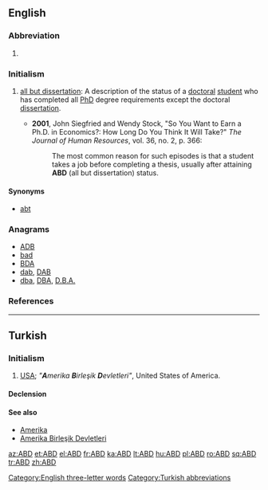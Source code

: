 ==English==

===Abbreviation===
{{rfc-header|Abbreviation}}
{{head|en|abbreviation}}

# {{non-gloss definition|Airport code for [[Abadan]], [[Iran]].<ref>{{reference-book|last=|first= |authorlink= |coauthors= |editor=Morris, William|others= |title=The American Heritage Dictionary of the English Language|origdate= |origyear=1969|origmonth= |url= |format= |accessdate= |accessyear= |accessmonth= |edition= |date= |year=1971|month= |publisher=American Heritage Publishing Co., Inc.|location=New York, NY|language= |id= |doi= |isbn=0-395-09066-0|lccn= |ol= |pages=1|chapter= |chapterurl= |quote=}}</ref>}}

===Initialism===
{{rfc-header|Initialism}}
{{head|en|initialism}}

# {{context|academics|lang=en}} [[all but dissertation]]: A description of the status of a [[doctoral]] [[student]] who has completed all [[PhD]] degree requirements except the doctoral [[dissertation]].
#* '''2001''', John Siegfried and Wendy Stock, "So You Want to Earn a Ph.D. in Economics?: How Long Do You Think It Will Take?" ''The Journal of Human Resources'', vol. 36, no. 2, p. 366:
#*: The most common reason for such episodes is that a student takes a job before completing a thesis, usually after attaining '''ABD''' (all but dissertation) status.

====Synonyms====
* [[abt]]

===Anagrams===
* [[ADB#English|ADB]]
* [[bad#English|bad]]
* [[BDA#English|BDA]]
* [[dab#English|dab]], [[DAB#English|DAB]]
* [[dba#English|dba]], [[DBA#English|DBA]], [[D.B.A.#English|D.B.A.]]

===References===
<references/>

[[Category:English three-letter words]]

----

==Turkish==

===Initialism===
{{rfc-header|Initialism}}
{{tr-initialism}}

# [[USA]]; ''"'''A'''merika '''B'''irleşik '''D'''evletleri"'', United States of America.

====Declension====
{{crh-latin-noun|'nin|'ye|'yi|'de|'den}}

====See also====
* [[Amerika]]
* [[Amerika Birleşik Devletleri]]

[[Category:Turkish abbreviations]]

[[az:ABD]]
[[et:ABD]]
[[el:ABD]]
[[fr:ABD]]
[[ka:ABD]]
[[lt:ABD]]
[[hu:ABD]]
[[pl:ABD]]
[[ro:ABD]]
[[sq:ABD]]
[[tr:ABD]]
[[zh:ABD]]